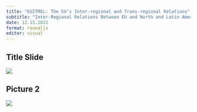 ```yaml
---
title: "EUITREL: The EU’s Inter-regional and Trans-regional Relations"
subtitle: "Inter-Regional Relations Between EU and North and Latin America"
date: 12.15.2022 
format: revealjs
editor: visual
---
```


## Title Slide

![](/lecture/images/Hakan%20Mehmetcik%202022%20Autumn%205/Hakan%20Mehmetcik%202022%20Autumn%205.png)

## Picture 2

![](/lecture/images/Hakan%20Mehmetcik%202022%20Autumn%205/WhatsApp%20Image%202023-12-10%20at%2012.59.11%20AM.jpeg)
